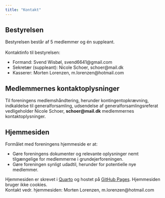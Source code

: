 ```yaml
---
title: "Kontakt"
---
```



## Bestyrelsen

Bestyrelsen består af 5 medlemmer og én suppleant.\
\
Kontaktinfo til bestyrelsen:

-   Formand: Svend Wisbøl, svend6641@gmail.com
-   Sekretær (suppleant): Nicole Schoer, schoer@mail.dk
-   Kasserer: Morten Lorenzen, m.lorenzen@hotmail.com



## Medlemmernes kontaktoplysninger

Til foreningens medlemshåndtering, herunder kontingentopkrævning, indkaldelse til generalforsamling, udsendelse af generalforsamlingsreferat vedligeholder Nicole Schoer, **schoer@mail.dk** medlemmernes kontaktoplysninger.


## Hjemmesiden

Formålet med foreningens hjemmeside er at:

-   Gøre foreningens dokumenter og relevante oplysninger nemt tilgængelige for medlemmerne i grundejerforeningen.
-   Gøre foreningen synligt udadtil, herunder for potentielle nye medlemmer.

Hjemmesiden er skrevet i [Quarto](https://quarto.org/) og hostet på [GitHub Pages](https://github.com/groennaessebakker/web_groennaesse). Hjemmesiden bruger ikke cookies.\
Kontakt vedr. hjemmesiden: Morten Lorenzen, m.lorenzen@hotmail.com 

